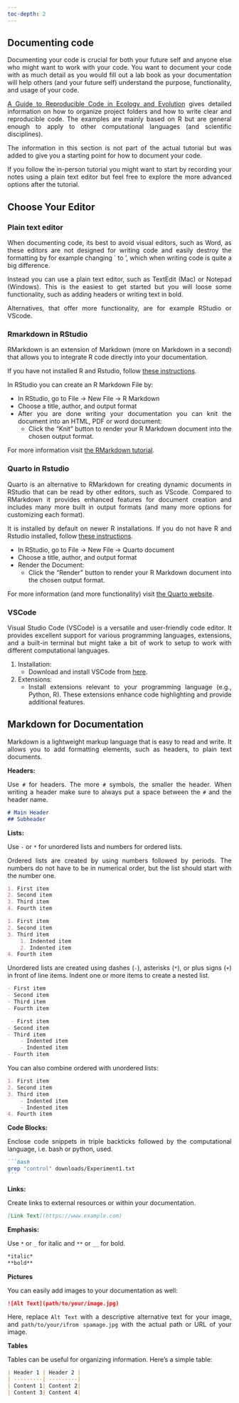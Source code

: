 ---
toc-depth: 2
---

<div style="text-align: justify">

## Documenting code

Documenting your code is crucial for both your future self and anyone else who might want to work with your code. You want to document your code with as much detail as you would fill out a lab book as your documentation will help others (and your future self) understand the purpose, functionality, and usage of your code.

[A Guide to Reproducible Code in Ecology and Evolution](https://www.britishecologicalsociety.org/wp-content/uploads/2017/12/guide-to-reproducible-code.pdf) gives detailed information on how to organize project folders and how to write clear and reproducible code. The examples are mainly based on R but are general enough to apply to other computational languages (and scientific disciplines).

::: callout-note
The information in this section is not part of the actual tutorial but was added to give you a starting point for how to document your code.

If you follow the in-person tutorial you might want to start by recording your notes using a plain text editor but feel free to explore the more advanced options after the tutorial.
:::

## Choose Your Editor

### Plain text editor

When documenting code, its best to avoid visual editors, such as Word, as these editors are not designed for writing code and easily destroy the formatting by for example changing \` to ', which when writing code is quite a big difference.

Instead you can use a plain text editor, such as TextEdit (Mac) or Notepad (Windows). This is the easiest to get started but you will loose some functionality, such as adding headers or writing text in bold.

Alternatives, that offer more functionality, are for example RStudio or VScode.

### Rmarkdown in RStudio

RMarkdown is an extension of Markdown (more on Markdown in a second) that allows you to integrate R code directly into your documentation.

If you have not installed R and Rstudio, follow [these instructions](https://rstudio-education.github.io/hopr/starting.html).

In RStudio you can create an R Markdown File by:

-   In RStudio, go to File -\> New File -\> R Markdown
-   Choose a title, author, and output format
-   After you are done writing your documentation you can knit the document into an HTML, PDF or word document:
    -   Click the "Knit" button to render your R Markdown document into the chosen output format.

For more information visit [the RMarkdown tutorial](https://rmarkdown.rstudio.com/lesson-1.html).

### Quarto in Rstudio

Quarto is an alternative to RMarkdown for creating dynamic documents in RStudio that can be read by other editors, such as VScode. Compared to RMarkdown it provides enhanced features for document creation and includes many more built in output formats (and many more options for customizing each format).

It is installed by default on newer R installations. If you do not have R and Rstudio installed, follow [these instructions](https://rstudio-education.github.io/hopr/starting.html).

-   In RStudio, go to File -\> New File -\> Quarto document
-   Choose a title, author, and output format
-   Render the Document:
    -   Click the "Render" button to render your R Markdown document into the chosen output format.

For more information (and more functionality) visit [the Quarto website](https://quarto.org/docs/get-started/hello/rstudio.html).

### VSCode

Visual Studio Code (VSCode) is a versatile and user-friendly code editor. It provides excellent support for various programming languages, extensions, and a built-in terminal but might take a bit of work to setup to work with different computational languages.

1.  Installation:
    -   Download and install VSCode from [here](https://code.visualstudio.com/).
2.  Extensions:
    -   Install extensions relevant to your programming language (e.g., Python, R). These extensions enhance code highlighting and provide additional features.

## Markdown for Documentation

Markdown is a lightweight markup language that is easy to read and write. It allows you to add formatting elements, such as headers, to plain text documents.

**Headers:**

Use `#` for headers. The more `#` symbols, the smaller the header. When writing a header make sure to always put a space between the `#` and the header name.

``` markdown
# Main Header
## Subheader
```

**Lists:**

Use `-` or `*` for unordered lists and numbers for ordered lists.

Ordered lists are created by using numbers followed by periods. The numbers do not have to be in numerical order, but the list should start with the number one.

``` markdown
1. First item
2. Second item
3. Third item
4. Fourth item 
```

``` markdown
1. First item
2. Second item
3. Third item
    1. Indented item
    2. Indented item
4. Fourth item 
```

Unordered lists are created using dashes (`-`), asterisks (`*`), or plus signs (`+`) in front of line items. Indent one or more items to create a nested list.

``` markdown
- First item
- Second item
- Third item
- Fourth item 
```

``` markdown
 - First item
- Second item
- Third item
    - Indented item
    - Indented item
- Fourth item 
```

You can also combine ordered with unordered lists:

``` markdown
1. First item
2. Second item
3. Third item
    - Indented item
    - Indented item
4. Fourth item
```

**Code Blocks:**

Enclose code snippets in triple backticks followed by the computational language, i.e. bash or python, used.

```` markdown
```bash
grep "control" downloads/Experiment1.txt
```
````

**Links:**

Create links to external resources or within your documentation.

``` markdown
[Link Text](https://www.example.com)
```

**Emphasis:**

Use `*` or `_` for italic and `**` or `__` for bold.

``` markdown
*italic*
**bold**
```

**Pictures**

You can easily add images to your documentation as well:

``` markdown
![Alt Text](path/to/your/image.jpg)
```

Here, replace `Alt Text` with a descriptive alternative text for your image, and `path/to/your/ifrom spamage.jpg` with the actual path or URL of your image.

**Tables**

Tables can be useful for organizing information. Here's a simple table:

``` markdown
| Header 1 | Header 2 |
| ---------| ---------|
| Content 1| Content 2|
| Content 3| Content 4|
```